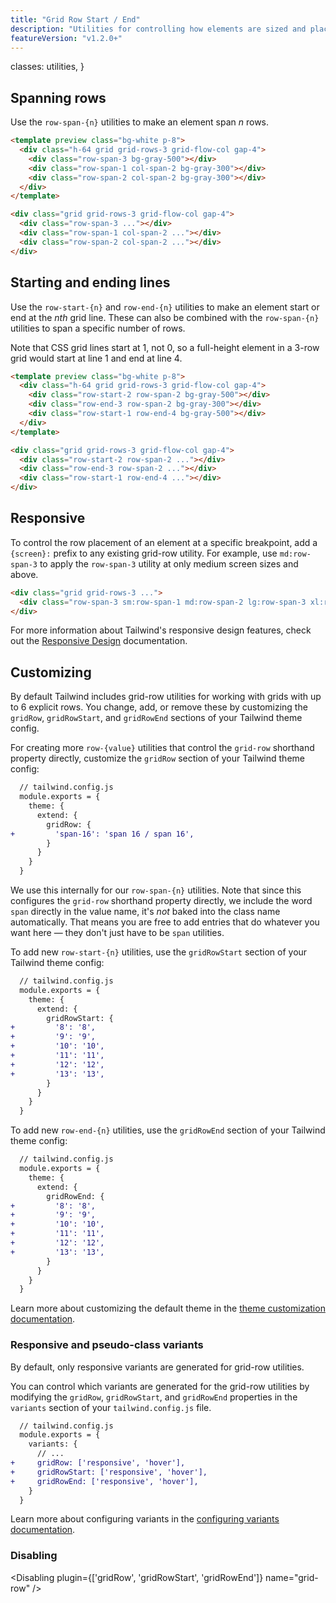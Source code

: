 ```yaml
---
title: "Grid Row Start / End"
description: "Utilities for controlling how elements are sized and placed across grid rows."
featureVersion: "v1.2.0+"
---
```



  classes: utilities,
}

## Spanning rows

Use the `row-span-{n}` utilities to make an element span _n_ rows.

```html
<template preview class="bg-white p-8">
  <div class="h-64 grid grid-rows-3 grid-flow-col gap-4">
    <div class="row-span-3 bg-gray-500"></div>
    <div class="row-span-1 col-span-2 bg-gray-300"></div>
    <div class="row-span-2 col-span-2 bg-gray-300"></div>
  </div>
</template>

<div class="grid grid-rows-3 grid-flow-col gap-4">
  <div class="row-span-3 ..."></div>
  <div class="row-span-1 col-span-2 ..."></div>
  <div class="row-span-2 col-span-2 ..."></div>
</div>
```

## Starting and ending lines

Use the `row-start-{n}` and `row-end-{n}` utilities to make an element start or end at the _nth_ grid line. These can also be combined with the `row-span-{n}` utilities to span a specific number of rows.

Note that CSS grid lines start at 1, not 0, so a full-height element in a 3-row grid would start at line 1 and end at line 4.

```html
<template preview class="bg-white p-8">
  <div class="h-64 grid grid-rows-3 grid-flow-col gap-4">
    <div class="row-start-2 row-span-2 bg-gray-500"></div>
    <div class="row-end-3 row-span-2 bg-gray-300"></div>
    <div class="row-start-1 row-end-4 bg-gray-500"></div>
  </div>
</template>

<div class="grid grid-rows-3 grid-flow-col gap-4">
  <div class="row-start-2 row-span-2 ..."></div>
  <div class="row-end-3 row-span-2 ..."></div>
  <div class="row-start-1 row-end-4 ..."></div>
</div>
```

## Responsive

To control the row placement of an element at a specific breakpoint, add a `{screen}:` prefix to any existing grid-row utility. For example, use `md:row-span-3` to apply the `row-span-3` utility at only medium screen sizes and above.

```html
<div class="grid grid-rows-3 ...">
  <div class="row-span-3 sm:row-span-1 md:row-span-2 lg:row-span-3 xl:row-span-1 ..."></div>
</div>
```

For more information about Tailwind's responsive design features, check out the [Responsive Design](/docs/responsive-design) documentation.

## Customizing

By default Tailwind includes grid-row utilities for working with grids with up to 6 explicit rows. You change, add, or remove these by customizing the `gridRow`, `gridRowStart`, and `gridRowEnd` sections of your Tailwind theme config.

For creating more `row-{value}` utilities that control the `grid-row` shorthand property directly, customize the `gridRow` section of your Tailwind theme config:

```diff
  // tailwind.config.js
  module.exports = {
    theme: {
      extend: {
        gridRow: {
+         'span-16': 'span 16 / span 16',
        }
      }
    }
  }
```

We use this internally for our `row-span-{n}` utilities. Note that since this configures the `grid-row` shorthand property directly, we include the word `span` directly in the value name, it's _not_ baked into the class name automatically. That means you are free to add entries that do whatever you want here — they don't just have to be `span` utilities.

To add new `row-start-{n}` utilities, use the `gridRowStart` section of your Tailwind theme config:

```diff
  // tailwind.config.js
  module.exports = {
    theme: {
      extend: {
        gridRowStart: {
+         '8': '8',
+         '9': '9',
+         '10': '10',
+         '11': '11',
+         '12': '12',
+         '13': '13',
        }
      }
    }
  }
```

To add new `row-end-{n}` utilities, use the `gridRowEnd` section of your Tailwind theme config:

```diff
  // tailwind.config.js
  module.exports = {
    theme: {
      extend: {
        gridRowEnd: {
+         '8': '8',
+         '9': '9',
+         '10': '10',
+         '11': '11',
+         '12': '12',
+         '13': '13',
        }
      }
    }
  }
```

Learn more about customizing the default theme in the [theme customization documentation](/docs/theme#customizing-the-default-theme).

### Responsive and pseudo-class variants

By default, only responsive variants are generated for grid-row utilities.

You can control which variants are generated for the grid-row utilities by modifying the `gridRow`, `gridRowStart`, and `gridRowEnd` properties in the `variants` section of your `tailwind.config.js` file.

```diff
  // tailwind.config.js
  module.exports = {
    variants: {
      // ...
+     gridRow: ['responsive', 'hover'],
+     gridRowStart: ['responsive', 'hover'],
+     gridRowEnd: ['responsive', 'hover'],
    }
  }
```

Learn more about configuring variants in the [configuring variants documentation](/docs/configuring-variants/).

### Disabling

<Disabling plugin={['gridRow', 'gridRowStart', 'gridRowEnd']} name="grid-row" />
